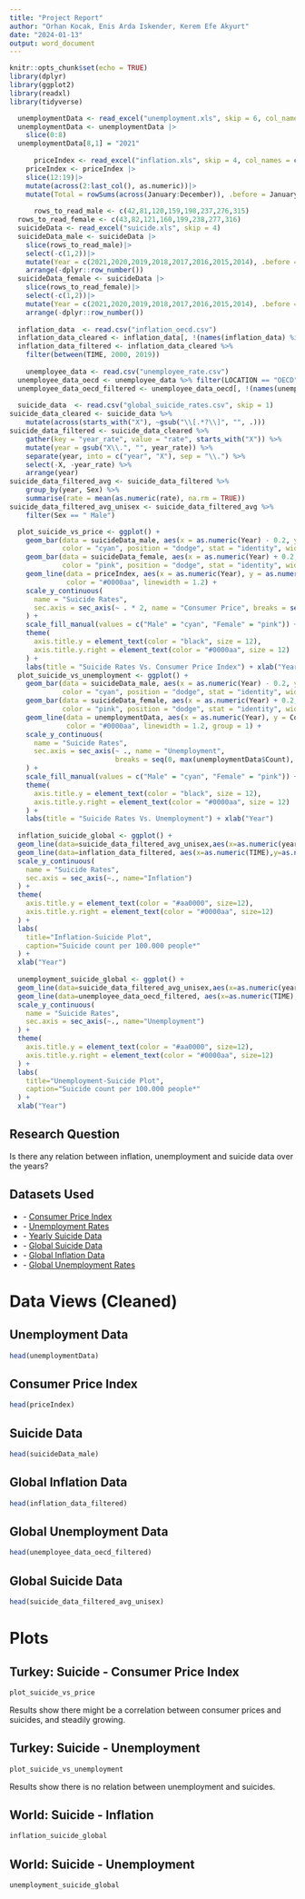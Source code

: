 ```yaml
---
title: "Project Report"
author: "Orhan Kocak, Enis Arda Iskender, Kerem Efe Akyurt"
date: "2024-01-13"
output: word_document
---
```


```r
knitr::opts_chunk$set(echo = TRUE)
library(dplyr)
library(ggplot2)
library(readxl)
library(tidyverse)

  unemploymentData <- read_excel("unemployment.xls", skip = 6, col_names = c("Year","Count","Percentage"))
  unemploymentData <- unemploymentData |>
    slice(0:8)
  unemploymentData[8,1] = "2021"
  
      priceIndex <- read_excel("inflation.xls", skip = 4, col_names = c("Year","January","February","March","April","May","June","July","August","September","October","November","December"))
    priceIndex <- priceIndex |>
    slice(12:19)|>
    mutate(across(2:last_col(), as.numeric))|>
    mutate(Total = rowSums(across(January:December)), .before = January)
    
      rows_to_read_male <- c(42,81,120,159,198,237,276,315)
  rows_to_read_female <- c(43,82,121,160,199,238,277,316)
  suicideData <- read_excel("suicide.xls", skip = 4)
  suicideData_male <- suicideData |>
    slice(rows_to_read_male)|>
    select(-c(1,2))|>
    mutate(Year = c(2021,2020,2019,2018,2017,2016,2015,2014), .before = Sex)|>
    arrange(-dplyr::row_number())
  suicideData_female <- suicideData |>
    slice(rows_to_read_female)|>
    select(-c(1,2))|>
    mutate(Year = c(2021,2020,2019,2018,2017,2016,2015,2014), .before = Sex)|>
    arrange(-dplyr::row_number())
  
  inflation_data  <- read.csv("inflation_oecd.csv")
  inflation_data_cleared <- inflation_data[, !(names(inflation_data) %in% c("INDICATOR","MEASURE", "SUBJECT", "FREQUENCY", "Flag.Codes"))]
  inflation_data_filtered <- inflation_data_cleared %>%
    filter(between(TIME, 2000, 2019))
  
    unemployee_data <- read.csv("unemployee_rate.csv")
  unemployee_data_oecd <- unemployee_data %>% filter(LOCATION == "OECD")
  unemployee_data_oecd_filtered <- unemployee_data_oecd[, !(names(unemployee_data_oecd) %in% c("MEASURE", "SUBJECT", "FREQUENCY", "Flag.Codes"))]
  
  suicide_data  <- read.csv("global_suicide_rates.csv", skip = 1)
suicide_data_cleared <- suicide_data %>%
    mutate(across(starts_with("X"), ~gsub("\\[.*?\\]", "", .)))
suicide_data_filtered <- suicide_data_cleared %>%
    gather(key = "year_rate", value = "rate", starts_with("X")) %>%
    mutate(year = gsub("X\\.", "", year_rate)) %>%
    separate(year, into = c("year", "X"), sep = "\\.") %>%
    select(-X, -year_rate) %>%
    arrange(year)
suicide_data_filtered_avg <- suicide_data_filtered %>%
    group_by(year, Sex) %>%
    summarise(rate = mean(as.numeric(rate), na.rm = TRUE))
suicide_data_filtered_avg_unisex <- suicide_data_filtered_avg %>%
    filter(Sex == " Male")

  plot_suicide_vs_price <- ggplot() +
    geom_bar(data = suicideData_male, aes(x = as.numeric(Year) - 0.2, y = as.numeric(Total), fill = "Male"), 
             color = "cyan", position = "dodge", stat = "identity", width = 0.4) +
    geom_bar(data = suicideData_female, aes(x = as.numeric(Year) + 0.2, y = as.numeric(Total), fill = "Female"), 
             color = "pink", position = "dodge", stat = "identity", width = 0.4) +
    geom_line(data = priceIndex, aes(x = as.numeric(Year), y = as.numeric(Total) / 2, group = 1), 
              color = "#0000aa", linewidth = 1.2) +
    scale_y_continuous(
      name = "Suicide Rates",
      sec.axis = sec_axis(~ . * 2, name = "Consumer Price", breaks = seq(0, max(priceIndex$Total), by = 500))
    ) +
    scale_fill_manual(values = c("Male" = "cyan", "Female" = "pink")) +
    theme(
      axis.title.y = element_text(color = "black", size = 12),
      axis.title.y.right = element_text(color = "#0000aa", size = 12)
    ) +
    labs(title = "Suicide Rates Vs. Consumer Price Index") + xlab("Year")
  plot_suicide_vs_unemployment <- ggplot() +
    geom_bar(data = suicideData_male, aes(x = as.numeric(Year) - 0.2, y = as.numeric(Total), fill = "Male"),
             color = "cyan", position = "dodge", stat = "identity", width = 0.4) +
    geom_bar(data = suicideData_female, aes(x = as.numeric(Year) + 0.2, y = as.numeric(Total), fill = "Female"),
             color = "pink", position = "dodge", stat = "identity", width = 0.4) +
    geom_line(data = unemploymentData, aes(x = as.numeric(Year), y = Count),
              color = "#0000aa", linewidth = 1.2, group = 1) +
    scale_y_continuous(
      name = "Suicide Rates",
      sec.axis = sec_axis(~ ., name = "Unemployment",
                          breaks = seq(0, max(unemploymentData$Count), by = 500))
    ) +
    scale_fill_manual(values = c("Male" = "cyan", "Female" = "pink")) +
    theme(
      axis.title.y = element_text(color = "black", size = 12),
      axis.title.y.right = element_text(color = "#0000aa", size = 12)
    ) +
    labs(title = "Suicide Rates Vs. Unemployment") + xlab("Year")
  
  inflation_suicide_global <- ggplot() +
  geom_line(data=suicide_data_filtered_avg_unisex,aes(x=as.numeric(year), y = (as.numeric(rate))), color="#aa0000", linewidth=1.2) +
  geom_line(data=inflation_data_filtered, aes(x=as.numeric(TIME),y=as.numeric(Value)), color="#0000aa", linewidth=1.2) +
  scale_y_continuous(
    name = "Suicide Rates",
    sec.axis = sec_axis(~., name="Inflation")
  ) +
  theme(
    axis.title.y = element_text(color = "#aa0000", size=12),
    axis.title.y.right = element_text(color = "#0000aa", size=12)
  ) +
  labs(
    title="Inflation-Suicide Plot",
    caption="Suicide count per 100.000 people*"
  ) +
  xlab("Year")
  
  unemployment_suicide_global <- ggplot() +
  geom_line(data=suicide_data_filtered_avg_unisex,aes(x=as.numeric(year), y = (as.numeric(rate))), color="#aa0000", linewidth=1.2) +
  geom_line(data=unemployee_data_oecd_filtered, aes(x=as.numeric(TIME),y=as.numeric(Value)), color="#0000aa", linewidth=1.2) +
  scale_y_continuous(
    name = "Suicide Rates",
    sec.axis = sec_axis(~., name="Unemployment")
  ) +
  theme(
    axis.title.y = element_text(color = "#aa0000", size=12),
    axis.title.y.right = element_text(color = "#0000aa", size=12)
  ) +
  labs(
    title="Unemployment-Suicide Plot",
    caption="Suicide count per 100.000 people*"
  ) +
  xlab("Year")
```

## Research Question
Is there any relation between inflation, unemployment and suicide data over the years?

## Datasets Used 
-   \- [Consumer Price Index](https://data.tuik.gov.tr/Bulten/DownloadIstatistikselTablo?p=VNahkuJlRdjGi186A0UyGFl4/vvuLqcU9WNSamrnmn2BsuZQSCYHsScr/wPRAsfd){.uri}
-   \- [Unemployment Rates](https://data.tuik.gov.tr/Bulten/DownloadIstatistikselTablo?p=8qvM/mN5mN8/qVhH4ZBw5Oevs/TvsYlRCOC2Dg/dcM7k8bk7Eod5aaqpj9EGFPTS){.uri}
-   \- [Yearly Suicide Data](https://data.tuik.gov.tr/Bulten/DownloadIstatistikselTablo?p=9u2oCqacK3ZUqx4qFHbuTulw5EqmeCn1xvvQcrq4mI95KN20YzGH7r0a1Be7Bz1y){.uri}
-   \- [Global Suicide Data](https://apps.who.int/gho/data/node.main.MHSUICIDEASDR?lang=en){.uri}
-   \- [Global Inflation Data](https://data.oecd.org/price/inflation-cpi.htm){.uri}
-   \- [Global Unemployment Rates](https://data.oecd.org/unemp/unemployment-rate.htm){.uri}

# Data Views (Cleaned)

## Unemployment Data

```r
head(unemploymentData)
```

## Consumer Price Index

```r
head(priceIndex)
```

## Suicide Data

```r
head(suicideData_male)
```

## Global Inflation Data

```r
head(inflation_data_filtered)
```

## Global Unemployment Data

```r
head(unemployee_data_oecd_filtered)
```

## Global Suicide Data

```r
head(suicide_data_filtered_avg_unisex)
```

# Plots

## Turkey: Suicide - Consumer Price Index
```r
plot_suicide_vs_price
```

Results show there might be a correlation between consumer prices and suicides, and steadily growing.

## Turkey: Suicide - Unemployment
```r
plot_suicide_vs_unemployment
```

Results show there is no relation between unemployment and suicides.

## World: Suicide - Inflation
```r
inflation_suicide_global
```

## World: Suicide - Unemployment
```r
unemployment_suicide_global
```